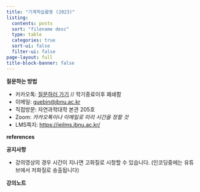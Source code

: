 ```yaml
---
title: "기계학습활용 (2023)"
listing:
  contents: posts
  sort: "filename desc"
  type: table
  categories: true
  sort-ui: false
  filter-ui: false
page-layout: full
title-block-banner: false
---
```


**질문하는 방법**

- 카카오톡: [질문하러 가기](http://pf.kakao.com/_skxnxdG/chat) // 학기종료이후 폐쇄함
- 이메일: <guebin@jbnu.ac.kr>
- 직접방문: 자연과학대학 본관 205호 
- Zoom: *카카오톡이나 이메일로 미리 시간을 정할 것*
- LMS쪽지: <https://ieilms.jbnu.ac.kr/>

**references**

**공지사항** 

- 강의영상의 경우 시간이 지나면 고화질로 시청할 수 있습니다. (인코딩중에는 유튜브에서 저화질로 송출됩니다)

**강의노트** 